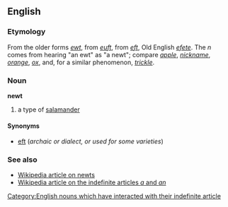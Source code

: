 ==English==
===Etymology===
From the older forms ''[[ewt]]'', from  ''[[euft]]'', from ''[[eft]]'', Old English ''[[efete]]''. The ''n'' comes from hearing "an ewt" as "a newt"; compare ''[[apple]]'', ''[[nickname]]'', ''[[orange]]'', ''[[ox]]'', and, for a similar phenomenon, ''[[trickle]]''.
[[Category:English nouns which have interacted with their indefinite article]]

===Noun===
'''newt'''

# a type of [[salamander]]

====Synonyms====
*[[eft]] (''archaic or dialect, or used for some varieties'')

===See also===
*[[w:newt|Wikipedia article on newts]]
*[[w:A, an|Wikipedia article on the indefinite articles ''a'' and ''an'']]
